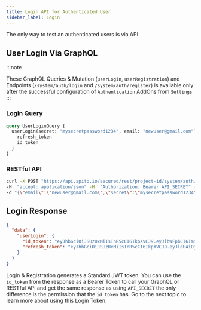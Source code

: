 ```yaml
---
title: Login API for Authenticated User
sidebar_label: Login
---
```


The only way to test an authenticated users is via API

## User Login Via GraphQL
:::note

These GraphQL Queries & Mutation (`userLogin`, `userRegistration`) and Endpoints (`/system/auth/login` and `/system/auth/register`) is available only after the successful
configuration of `Authentication` AddOns from `Settings`
:::

### Login Query

```graphql
query UserLoginQuery {
  userLogin(secret: "mysecretpassword1234", email: "newuser@gmail.com") {
    refresh_token
    id_token
  }
}
```
### RESTful API

```bash
curl -X POST "https://api.apito.io/secured/rest/project-id/system/auth/login"
-H  "accept: application/json" -H  "Authorization: Bearer API_SECRET" -H  "Content-Type: application/json"
-d "{\"email\":\"newuser@gmail.com\",\"secret\":\"mysecretpassword1234\"}"
```

## Login Response

```json
{
  "data": {
    "userLogin": {
      "id_token": "eyJhbGciOiJSUzUxMiIsInR5cCI6IkpXVCJ9.eyJlbWFpbCI6Im5ld3VzZXJAZ21haWwuY29tIiwiZXhwIjoxNjE3NjgxOTkyLCJpYXQiOjE2MTc1OTU1OTIsImp0aSI6InY5SlhJVUpjS0diV0RFaTB3WWFERGsyWW1CR3o5c0JIIiwicHJvamVjdCI6InF1YW50dW1fZWNvbW1lcmNlX2RkbGo0Iiwicm9sZSI6ImF1dGh1c2VyIiwidXNlciI6ImY2ZGU1NzUyLWFlMDgtNGFiZS1hNzc4LTUzMjNkNDVlNTVlZiJ9.kFUQa8w0HsM00H1Rn-sr3yLlfvWVNsFeux0jghBnQ0_oXUQHE1y8a_yPSqEOX6tcb1LqcH2uWAeFPLbL5rx4cNZ_uCHvgIiDlQRUX4OZ_NtRrNgk35Me0serNupF3Jl1EWxdCYZjvIbO2a0hh0FGtl6Fy0dcgpWjbp1gW7Oxe1jzcuheawnYHemuI85qqUdGk2TnVPYfCYQRclqwbRnWzzGbRebUN9ayJQkbmlegrPqgB5Iw3FIGdHC95rqgCKNEOhbm7mMtkTbjAtqJBmabSGalw1MUxhNqUB-Gr9GeiV2STHoh07x5sPr61ekUTJ0zPH4zz-XhTUpuab0VvZZLCg",
      "refresh_token": "eyJhbGciOiJSUzUxMiIsInR5cCI6IkpXVCJ9.eyJleHAiOjE2MjAxODc1OTIsImlhdCI6MTYxNzU5NTU5MiwianRpIjoiUU9hNXE1RWRZR1V4SEZNNm1HeUNDekZZa0RCM1NhT1UiLCJwcm9qZWN0IjoicXVhbnR1bV9lY29tbWVyY2VfZGRsajQiLCJyb2xlIjoiYXV0aHVzZXIiLCJ1c2VyIjoiZjZkZTU3NTItYWUwOC00YWJlLWE3NzgtNTMyM2Q0NWU1NWVmIn0.SIe8ZXsGuvG_DjvSwg64d88UqsqpxDoiOcqROAsu-nQ2ljNyBqnAHi8kzLnRfXWfUo2wMnvKwlh2FqJhyDy4FteUzWSkingj3PhtjSXPcoBmbQlsjQGgY4skntmxJketM01qC_wOnZDRICQLAJ6Tai_JmaRlD6KcZydJXOLPFpvz2_UwLkQL4jFDNtubFfCtxXbggY1wJXX0Lzt488h8Xovd0_pimWX47rD0NzYkZDLCGUC9U47iVTys_yXgu6DTG-vjXMl0WlvveiZiu841zO6e2qrt_HDAkzBId7ud_s1pG7Miv0ph_XDPLG5ny73i5gWBA6EDfcx1JwGnX-BUNg"
    }
  }
}
```

Login & Registration generates a Standard JWT token. You can use the `id_token` from the response as a Bearer Token to call your GraphQL or RESTful API and get the same response as
using `API_SECRET` the only difference is the permission that the `id_token` has. Go to the next topic to learn more about using this Login Token.
